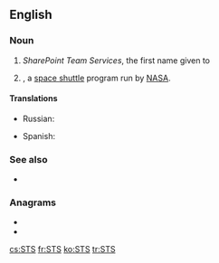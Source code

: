 ==English==
{{wikipedia}}

===Noun===
{{en-abbr}}

# {{lb|en|computing}} ''SharePoint Team Services'', the first name given to {{w|Microsoft SharePoint Foundation}}
# {{lb|en|space}} {{w|Space Transportation System}}, a [[space shuttle]] program run by [[NASA]].

====Translations====
{{trans-top|SharePoint Team Services}}
{{trans-mid}}
{{trans-bottom}}

{{trans-top|Space Transportation System}}
* Russian: {{t|ru|МТКК}}
{{trans-mid}}
* Spanish: {{t|es|transbordador espacial|m}}
{{trans-bottom}}

===See also===
* {{l|en|Space Shuttle}}

===Anagrams===
* {{l|en|SST}}
* {{l|en|TSS}}

[[cs:STS]]
[[fr:STS]]
[[ko:STS]]
[[tr:STS]]